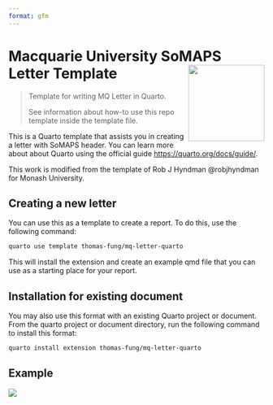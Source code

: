 ```yaml
---
format: gfm
---
```


<!-- README.md is generated from README.qmd. Please edit the qmd file only -->


# Macquarie University SoMAPS Letter Template <img src="https://user-images.githubusercontent.com/15133161/200966938-ba6f8413-fa77-4ccb-b16d-d7cf14926057.png" align ="right" alt="" width ="150"/>

> Template for writing MQ Letter in Quarto. 
>
> See information about how-to use this repo template inside the template file.

This is a Quarto template that assists you in creating a letter with SoMAPS  header. You can learn more about about Quarto using the official guide <https://quarto.org/docs/guide/>.

This work is modified from the template of Rob J Hyndman @robjhyndman for Monash University.  

## Creating a new letter

You can use this as a template to create a report.
To do this, use the following command:

```bash
quarto use template thomas-fung/mq-letter-quarto
```

This will install the extension and create an example qmd file that you can use as a starting place for your report.

## Installation for existing document

You may also use this format with an existing Quarto project or document.
From the quarto project or document directory, run the following command to install this format:

```bash
quarto install extension thomas-fung/mq-letter-quarto
```

## Example

[![](examples/template.png)](examples/template.pdf)

